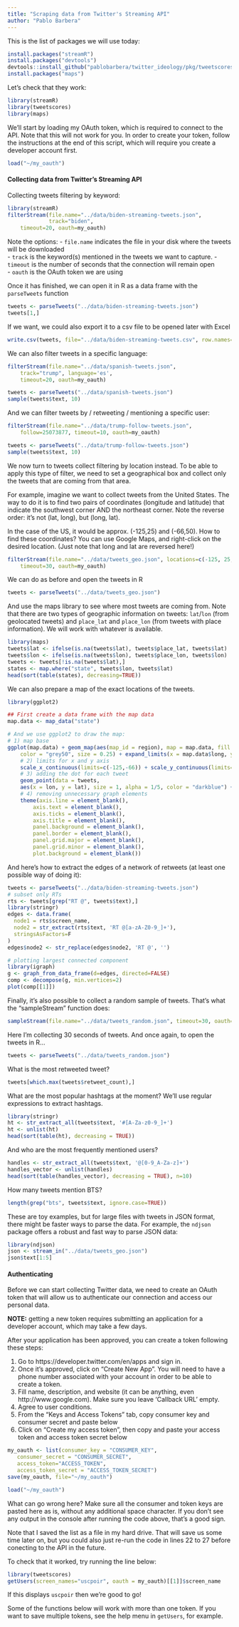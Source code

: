 ```yaml
---
title: "Scraping data from Twitter's Streaming API"
author: "Pablo Barbera"
---
```


This is the list of packages we will use today:

```r
install.packages("streamR")
install.packages("devtools")
devtools::install_github("pablobarbera/twitter_ideology/pkg/tweetscores")
install.packages("maps")
```

Let's check that they work:

```r
library(streamR)
library(tweetscores)
library(maps)
```

We'll start by loading my OAuth token, which is required to connect to the API. Note that this will not work for you. In order to create your token, follow the instructions at the end of this script, which will require you create a developer account first.

```r
load("~/my_oauth")
```


#### Collecting data from Twitter's Streaming API

Collecting tweets filtering by keyword:

```r
library(streamR)
filterStream(file.name="../data/biden-streaming-tweets.json", 
             track="biden", 
    timeout=20, oauth=my_oauth)
```

Note the options:
- `file.name` indicates the file in your disk where the tweets will be downloaded  
- `track` is the keyword(s) mentioned in the tweets we want to capture.
- `timeout` is the number of seconds that the connection will remain open  
- `oauth` is the OAuth token we are using

Once it has finished, we can open it in R as a data frame with the `parseTweets` function
```r
tweets <- parseTweets("../data/biden-streaming-tweets.json")
tweets[1,]
```

If we want, we could also export it to a csv file to be opened later with Excel
```r
write.csv(tweets, file="../data/biden-streaming-tweets.csv", row.names=FALSE)
```

We can also filter tweets in a specific language:

```r
filterStream(file.name="../data/spanish-tweets.json", 
	track="trump", language='es',
    timeout=20, oauth=my_oauth)

tweets <- parseTweets("../data/spanish-tweets.json")
sample(tweets$text, 10)
```

And we can filter tweets by / retweeting / mentioning a specific user:

```r
filterStream(file.name="../data/trump-follow-tweets.json", 
	follow=25073877, timeout=10, oauth=my_oauth)

tweets <- parseTweets("../data/trump-follow-tweets.json")
sample(tweets$text, 10)
```

We now turn to tweets collect filtering by location instead. To be able to apply this type of filter, we need to set a geographical box and collect only the tweets that are coming from that area.

For example, imagine we want to collect tweets from the United States. The way to do it is to find two pairs of coordinates (longitude and latitude) that indicate the southwest corner AND the northeast corner. Note the reverse order: it's not (lat, long), but (long, lat).

In the case of the US, it would be approx. (-125,25) and (-66,50). How to find these coordinates? You can use Google Maps, and right-click on the desired location. (Just note that long and lat are reversed here!)

```r
filterStream(file.name="../data/tweets_geo.json", locations=c(-125, 25, -66, 50), 
    timeout=30, oauth=my_oauth)
```

We can do as before and open the tweets in R
```r
tweets <- parseTweets("../data/tweets_geo.json")
```

And use the maps library to see where most tweets are coming from. Note that there are two types of geographic information on tweets: `lat`/`lon` (from geolocated tweets) and `place_lat` and `place_lon` (from tweets with place information). We will work with whatever is available.

```r
library(maps)
tweets$lat <- ifelse(is.na(tweets$lat), tweets$place_lat, tweets$lat)
tweets$lon <- ifelse(is.na(tweets$lon), tweets$place_lon, tweets$lon)
tweets <- tweets[!is.na(tweets$lat),]
states <- map.where("state", tweets$lon, tweets$lat)
head(sort(table(states), decreasing=TRUE))
```

We can also prepare a map of the exact locations of the tweets.

```r
library(ggplot2)

## First create a data frame with the map data 
map.data <- map_data("state")

# And we use ggplot2 to draw the map:
# 1) map base
ggplot(map.data) + geom_map(aes(map_id = region), map = map.data, fill = "grey90", 
    color = "grey50", size = 0.25) + expand_limits(x = map.data$long, y = map.data$lat) + 
    # 2) limits for x and y axis
    scale_x_continuous(limits=c(-125,-66)) + scale_y_continuous(limits=c(25,50)) +
    # 3) adding the dot for each tweet
    geom_point(data = tweets, 
    aes(x = lon, y = lat), size = 1, alpha = 1/5, color = "darkblue") +
    # 4) removing unnecessary graph elements
    theme(axis.line = element_blank(), 
    	axis.text = element_blank(), 
    	axis.ticks = element_blank(), 
        axis.title = element_blank(), 
        panel.background = element_blank(), 
        panel.border = element_blank(), 
        panel.grid.major = element_blank(), 
        panel.grid.minor = element_blank(), 
        plot.background = element_blank()) 
```

And here's how to extract the edges of a network of retweets (at least one possible way of doing it):

```r
tweets <- parseTweets("../data/biden-streaming-tweets.json")
# subset only RTs
rts <- tweets[grep("RT @", tweets$text),]
library(stringr)
edges <- data.frame(
  node1 = rts$screen_name,
  node2 = str_extract(rts$text, 'RT @[a-zA-Z0-9_]+'),
  stringsAsFactors=F
)
edges$node2 <- str_replace(edges$node2, 'RT @', '')

# plotting largest connected component
library(igraph)
g <- graph_from_data_frame(d=edges, directed=FALSE)
comp <- decompose(g, min.vertices=2)
plot(comp[[1]])

```

Finally, it's also possible to collect a random sample of tweets. That's what the "sampleStream" function does:

```r
sampleStream(file.name="../data/tweets_random.json", timeout=30, oauth=my_oauth)
```

Here I'm collecting 30 seconds of tweets. And once again, to open the tweets in R...
```r
tweets <- parseTweets("../data/tweets_random.json")
```

What is the most retweeted tweet?
```r
tweets[which.max(tweets$retweet_count),]
```

What are the most popular hashtags at the moment? We'll use regular expressions to extract hashtags.
```r
library(stringr)
ht <- str_extract_all(tweets$text, '#[A-Za-z0-9_]+')
ht <- unlist(ht)
head(sort(table(ht), decreasing = TRUE))
```

And who are the most frequently mentioned users?

```r
handles <- str_extract_all(tweets$text, '@[0-9_A-Za-z]+')
handles_vector <- unlist(handles)
head(sort(table(handles_vector), decreasing = TRUE), n=10)
```

How many tweets mention BTS?
```r
length(grep("bts", tweets$text, ignore.case=TRUE))
```

These are toy examples, but for large files with tweets in JSON format, there might be faster ways to parse the data. For example, the `ndjson` package offers a robust and fast way to parse JSON data:

```r
library(ndjson)
json <- stream_in("../data/tweets_geo.json")
json$text[1:5]
```


#### Authenticating

Before we can start collecting Twitter data, we need to create an OAuth token that will allow us to authenticate our connection and access our personal data.

**NOTE:** getting a new token requires submitting an application for a developer account, which may take a few days.

After your application has been approved, you can create a token following these steps:

1. Go to https://developer.twitter.com/en/apps and sign in.  
2. Once it's approved, click on "Create New App". You will need to have a phone number associated with your account in order to be able to create a token.  
3. Fill name, description, and website (it can be anything, even http://www.google.com). Make sure you leave 'Callback URL' empty.
4. Agree to user conditions.  
5. From the "Keys and Access Tokens" tab, copy consumer key and consumer secret and paste below
6. Click on "Create my access token", then copy and paste your access token and access token secret below

```r
my_oauth <- list(consumer_key = "CONSUMER_KEY",
   consumer_secret = "CONSUMER_SECRET",
   access_token="ACCESS_TOKEN",
   access_token_secret = "ACCESS_TOKEN_SECRET")
save(my_oauth, file="~/my_oauth")
```
```r
load("~/my_oauth")
```

What can go wrong here? Make sure all the consumer and token keys are pasted here as is, without any additional space character. If you don't see any output in the console after running the code above, that's a good sign.

Note that I saved the list as a file in my hard drive. That will save us some time later on, but you could also just re-run the code in lines 22 to 27 before conecting to the API in the future.

To check that it worked, try running the line below:

```r
library(tweetscores)
getUsers(screen_names="uscpoir", oauth = my_oauth)[[1]]$screen_name
```

If this displays `uscpoir` then we're good to go!

Some of the functions below will work with more than one token. If you want to save multiple tokens, see the help menu in `getUsers`, for example.
